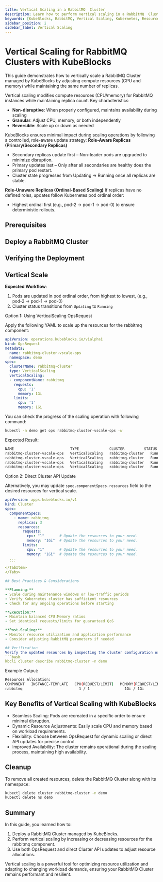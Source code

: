 ```yaml
---
title: Vertical Scaling in a RabbitMQ  Cluster
description: Learn how to perform vertical scaling in a RabbitMQ  Cluster managed by KubeBlocks to optimize resource utilization and improve performance.
keywords: [KubeBlocks, RabbitMQ, Vertical Scaling, Kubernetes, Resources]
sidebar_position: 2
sidebar_label: Vertical Scaling
---
```





# Vertical Scaling for RabbitMQ  Clusters with KubeBlocks

This guide demonstrates how to vertically scale a RabbitMQ  Cluster managed by KubeBlocks by adjusting compute resources (CPU and memory) while maintaining the same number of replicas.

Vertical scaling modifies compute resources (CPU/memory) for RabbitMQ instances while maintaining replica count. Key characteristics:

- **Non-disruptive**: When properly configured, maintains availability during scaling
- **Granular**: Adjust CPU, memory, or both independently
- **Reversible**: Scale up or down as needed

KubeBlocks ensures minimal impact during scaling operations by following a controlled, role-aware update strategy:
**Role-Aware Replicas (Primary/Secondary Replicas)**
- Secondary replicas update first – Non-leader pods are upgraded to minimize disruption.
- Primary updates last – Only after all secondaries are healthy does the primary pod restart.
- Cluster state progresses from Updating → Running once all replicas are stable.

**Role-Unaware Replicas (Ordinal-Based Scaling)**
If replicas have no defined roles, updates follow Kubernetes pod ordinal order:
- Highest ordinal first (e.g., pod-2 → pod-1 → pod-0) to ensure deterministic rollouts.

## Prerequisites


<Prerequisites />

## Deploy a RabbitMQ  Cluster


<CreateCluster />

## Verifying the Deployment


<VerifyCluster />

## Vertical Scale

**Expected Workflow**:

1. Pods are updated in pod ordinal order, from highest to lowest, (e.g., pod-2 → pod-1 → pod-0)
1. Cluster status transitions from `Updating` to `Running`

<Tabs>
  <TabItem value="opsRequest" label="OpsRequest API" default>
  Option 1: Using VerticalScaling OpsRequest

  Apply the following YAML to scale up the resources for the rabbitmq component:

  ```yaml
  apiVersion: operations.kubeblocks.io/v1alpha1
  kind: OpsRequest
  metadata:
    name: rabbitmq-cluster-vscale-ops
    namespace: demo
  spec:
    clusterName: rabbitmq-cluster
    type: VerticalScaling
    verticalScaling:
    - componentName: rabbitmq
      requests:
        cpu: '1'
        memory: 1Gi
      limits:
        cpu: '1'
        memory: 1Gi
  ```

  You can check the progress of the scaling operation with following command:

  ```bash
  kubectl -n demo get ops rabbitmq-cluster-vscale-ops -w
  ```

  Expected Result:

  ```bash
  NAME                          TYPE              CLUSTER         STATUS    PROGRESS   AGE
  rabbitmq-cluster-vscale-ops   VerticalScaling   rabbitmq-cluster   Running   0/3        32s
  rabbitmq-cluster-vscale-ops   VerticalScaling   rabbitmq-cluster   Running   1/3        55s
  rabbitmq-cluster-vscale-ops   VerticalScaling   rabbitmq-cluster   Running   2/3        82s
  rabbitmq-cluster-vscale-ops   VerticalScaling   rabbitmq-cluster   Running   3/3        2m13s
  ```

  </TabItem>

  <TabItem value="ClusterAPI" label="Cluster API">

  Option 2: Direct Cluster API Update

  Alternatively, you may update `spec.componentSpecs.resources` field to the desired resources for vertical scale.

  ```yaml
  apiVersion: apps.kubeblocks.io/v1
  kind: Cluster
  spec:
    componentSpecs:
      - name: rabbitmq
        replicas: 3
        resources:
          requests:
            cpu: "1"       # Update the resources to your need.
            memory: "1Gi"  # Update the resources to your need.
          limits:
            cpu: "1"       # Update the resources to your need.
            memory: "1Gi"  # Update the resources to your need.
    ...
    ```
  </TabItem>
</Tabs>

## Best Practices & Considerations

**Planning:**
- Scale during maintenance windows or low-traffic periods
- Verify Kubernetes cluster has sufficient resources
- Check for any ongoing operations before starting

**Execution:**
- Maintain balanced CPU:Memory ratios
- Set identical requests/limits for guaranteed QoS

**Post-Scaling:**
- Monitor resource utilization and application performance
- Consider adjusting RabbitMQ parameters if needed

## Verification
Verify the updated resources by inspecting the cluster configuration or Pod details:
```bash
kbcli cluster describe rabbitmq-cluster -n demo
```

Example Output:
```bash
Resources Allocation:
COMPONENT   INSTANCE-TEMPLATE   CPU(REQUEST/LIMIT)   MEMORY(REQUEST/LIMIT)   STORAGE-SIZE   STORAGE-CLASS
rabbitmq                          1 / 1                1Gi / 1Gi               data:20Gi      <none>
```

## Key Benefits of Vertical Scaling with KubeBlocks
- Seamless Scaling: Pods are recreated in a specific order to ensure minimal disruption.
- Dynamic Resource Adjustments: Easily scale CPU and memory based on workload requirements.
- Flexibility: Choose between OpsRequest for dynamic scaling or direct API updates for precise control.
- Improved Availability: The cluster remains operational during the scaling process, maintaining high availability.

## Cleanup
To remove all created resources, delete the RabbitMQ  Cluster along with its namespace:
```bash
kubectl delete cluster rabbitmq-cluster -n demo
kubectl delete ns demo
```

## Summary
In this guide, you learned how to:
1. Deploy a RabbitMQ  Cluster managed by KubeBlocks.
2. Perform vertical scaling by increasing or decreasing resources for the rabbitmq component.
3. Use both OpsRequest and direct Cluster API updates to adjust resource allocations.

Vertical scaling is a powerful tool for optimizing resource utilization and adapting to changing workload demands, ensuring your RabbitMQ  Cluster remains performant and resilient.